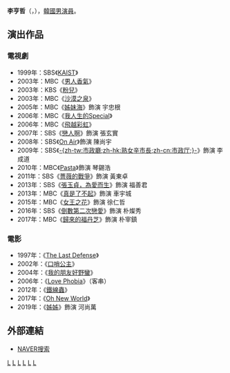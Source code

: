 {{藝人
| 姓名 = 李亨哲
| 類型 = 男演員
| 外文名 = 이형철
|羅馬拼音 = Lee Hyeong cheol
| 相片 = 
| 國籍 = {{KOR}}
| 出生日期 = {{birth_date_and_age|1971|2|19}}
| 出生地點 = {{KOR}}[[慶尚北道|慶尚北道]][[龜尾市|龜尾市]]
| 語言 = [[韓語|韓語]]、[[英語|英語]]
| 教育程度 = [[紐約市立大學|紐約市立大學]]計算機學[[學士|學士]]
| 出道日期 = 1995年
| 經紀公司 = GH Entertainment
}}

'''李亨哲'''（{{lang-ko|'''이형철'''}}，{{bd|1971年|2月19日}}），[[韓國|韓國]][[男演員|男演員]]。

== 演出作品 ==
=== 電視劇 ===
*1999年：SBS《[[KAIST_(電視劇)|KAIST]]》
*2003年：MBC《[[男人香氣|男人香氣]]》
*2003年：KBS《[[粉兒_(韓國電視劇)|粉兒]]》
*2003年：MBC《[[沙漠之泉|沙漠之泉]]》
*2005年：MBC《[[姊妹海|姊妹海]]》飾演 宇忠根
*2006年：MBC《[[我人生的Special|我人生的Special]]》
*2006年：MBC《[[飛越彩虹|飛越彩虹]]》
*2007年：SBS《[[戀人啊_(韓國電視劇)|戀人啊]]》飾演 張玄實
*2008年：SBS《[[On_Air|On Air]]》飾演 陳尚宇
*2009年：SBS《[[熟女辛市長|-{zh-tw:市政廳;zh-hk:熟女辛市長;zh-cn:市政厅;}-]]》飾演 李成道
*2010年：MBC《[[Pasta_(電視劇)|Pasta]]》飾演 琴錫浩 
*2011年：SBS《[[薔薇的戰爭|薔薇的戰爭]]》飾演 黃東卓
*2013年：SBS《[[張玉貞，為愛而生|張玉貞，為愛而生]]》飾演 福善君
*2013年：MBC《[[真是了不起|真是了不起]]》飾演 車宇城
*2015年：MBC《[[女王之花|女王之花]]》飾演 徐仁哲
*2016年：SBS《[[倒數第二次戀愛_(韓國電視劇)|倒數第二次戀愛]]》飾演 朴燦秀
*2017年：MBC《[[歸來的福丹芝|歸來的福丹芝]]》飾演 朴宰鎮

=== 電影 ===
*1997年：《[[The_Last_Defense|The Last Defense]]》
*2002年：《[[口哨公主|口哨公主]]》
*2004年：《[[我的朋友好野蠻|我的朋友好野蠻]]》
*2006年：《[[Love_Phobia|Love Phobia]]》（客串）
*2012年：《[[鐵線蟲_(電影)|鐵線蟲]]》
*2017年：《[[Oh_New_World|Oh New World]]》
*2019年：《[[姊姊_(2019年電影)|姊姊]]》飾演 河尚萬

== 外部連結 ==
*[http://search.naver.com/search.naver?sm=tab_hty.top&where=nexearch&ie=utf8&query=%EC%9D%B4%ED%98%95%EC%B2%A0&x=28&y=18 NAVER搜索] {{Wayback|url=http://search.naver.com/search.naver?sm=tab_hty.top&where=nexearch&ie=utf8&query=%EC%9D%B4%ED%98%95%EC%B2%A0&x=28&y=18 |date=20200418073603 }}{{ko}}

{{金銀淑作品}}
[[Category:韓國電視演員|L]]
[[Category:韓國電影演員|L]]
[[Category:紐約市立大學校友|L]]
[[Category:慶尚北道出身人物|L]]
[[Category:慶州市出身人物|L]]
[[Category:李姓|L]]